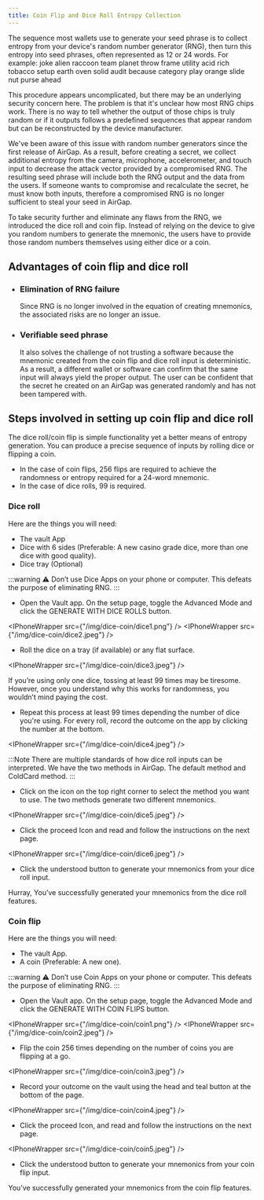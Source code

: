```yaml
---
title: Coin Flip and Dice Roll Entropy Collection
---
```



The sequence most wallets use to generate your seed phrase is to collect entropy from your device's random number generator (RNG), then turn this entropy into seed phrases, often represented as 12 or 24 words. For example: joke alien raccoon team planet throw frame utility acid rich tobacco setup earth oven solid audit because category play orange slide nut purse ahead

This procedure appears uncomplicated, but there may be an underlying security concern here. The problem is that it's unclear how most RNG chips work. There is no way to tell whether the output of those chips is truly random or if it outputs follows a predefined sequences that appear random but can be reconstructed by the device manufacturer.

We've been aware of this issue with random number generators since the first release of AirGap. As a result, before creating a secret, we collect additional entropy from the camera, microphone, accelerometer, and touch input to decrease the attack vector provided by a compromised RNG. The resulting seed phrase will include both the RNG output and the data from the users. If someone wants to compromise and recalculate the secret, he must know both inputs, therefore a compromised RNG is no longer sufficient to steal your seed in AirGap.

To take security further and eliminate any flaws from the RNG, we introduced the dice roll and coin flip. Instead of relying on the device to give you random numbers to generate the mnemonic, the users have to provide those random numbers themselves using either dice or a coin.

## Advantages of coin flip and dice roll

- ### Elimination of RNG failure
  Since RNG is no longer involved in the equation of creating mnemonics, the associated risks are no longer an issue.
- ### Verifiable seed phrase
  It also solves the challenge of not trusting a software because the mnemonic created from the coin flip and dice roll input is deterministic. As a result, a different wallet or software can confirm that the same input will always yield the proper output. The user can be confident that the secret he created on an AirGap was generated randomly and has not been tampered with.

## Steps involved in setting up coin flip and dice roll

The dice roll/coin flip is simple functionality yet a better means of entropy generation. You can produce a precise sequence of inputs by rolling dice or flipping a coin.

- In the case of coin flips, 256 flips are required to achieve the randomness or entropy required for a 24-word mnemonic.
- In the case of dice rolls, 99 is required.

### Dice roll

Here are the things you will need:

- The vault App
- Dice with 6 sides (Preferable: A new casino grade dice, more than one dice with good quality).
- Dice tray (Optional)

:::warning ⚠
Don’t use Dice Apps on your phone or computer. This defeats the purpose of eliminating RNG.
:::

- Open the Vault app. On the setup page, toggle the Advanced Mode and click the GENERATE WITH DICE ROLLS button.

<IPhoneWrapper src={"/img/dice-coin/dice1.png"} />
<IPhoneWrapper src={"/img/dice-coin/dice2.jpeg"} />

- Roll the dice on a tray (if available) or any flat surface.

<IPhoneWrapper src={"/img/dice-coin/dice3.jpeg"} />

If you’re using only one dice, tossing at least 99 times may be tiresome. However, once you understand why this works for randomness, you wouldn’t mind paying the cost.

- Repeat this process at least 99 times depending the number of dice you're using. For every roll, record the outcome on the app by clicking the number at the bottom.

<IPhoneWrapper src={"/img/dice-coin/dice4.jpeg"} />

:::Note
There are multiple standards of how dice roll inputs can be interpreted. We have the two methods in AirGap. The default method and ColdCard method.
:::

- Click on the icon on the top right corner to select the method you want to use. The two methods generate two different mnemonics.

<IPhoneWrapper src={"/img/dice-coin/dice5.jpeg"} />

- Click the proceed Icon and read and follow the instructions on the next page.

<IPhoneWrapper src={"/img/dice-coin/dice6.jpeg"} />

- Click the understood button to generate your mnemonics from your dice roll input.

Hurray, You’ve successfully generated your mnemonics from the dice roll features.

### Coin flip

Here are the things you will need:

- The vault App.
- A coin (Preferable: A new one).

:::warning ⚠
Don’t use Coin Apps on your phone or computer. This defeats the purpose of eliminating RNG.
:::

- Open the Vault app. On the setup page, toggle the Advanced Mode and click the GENERATE WITH COIN FLIPS button.

<IPhoneWrapper src={"/img/dice-coin/coin1.png"} />
<IPhoneWrapper src={"/img/dice-coin/coin2.jpeg"} />

- Flip the coin 256 times depending on the number of coins you are flipping at a go.

<IPhoneWrapper src={"/img/dice-coin/coin3.jpeg"} />

- Record your outcome on the vault using the head and teal button at the bottom of the page.

<IPhoneWrapper src={"/img/dice-coin/coin4.jpeg"} />

- Click the proceed Icon, and read and follow the instructions on the next page.

<IPhoneWrapper src={"/img/dice-coin/coin5.jpeg"} />

- Click the understood button to generate your mnemonics from your coin flip input.

You’ve successfully generated your mnemonics from the coin flip features.
